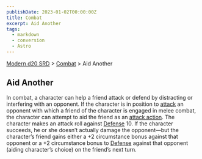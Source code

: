 ```yaml
---
publishDate: 2023-01-02T00:00:00Z
title: Combat
excerpt: Aid Another
tags:
  - markdown
  - conversion
  - Astro
---
```


[Modern d20 SRD](/#modernD20) > [Combat](modern-d20-srd-combat-index) > Aid Another

## Aid Another

In combat, a character can help a friend attack or defend by distracting or interfering with an opponent. If the character is in position to [attack](modern-d20-srd-combat-attack-roll) an opponent with which a friend of the character is engaged in melee combat, the character can attempt to aid the friend as an [attack action](modern-d20-srd-combat-attack-actions). The character makes an attack roll against [Defense](modern-d20-srd-combat-defense) 10. If the character succeeds, he or she doesn’t actually damage the opponent—but the character’s friend gains either a +2 circumstance bonus against that opponent or a +2 circumstance bonus to [Defense](modern-d20-srd-combat-defense) against that opponent (aiding character’s choice) on the friend’s next turn.

